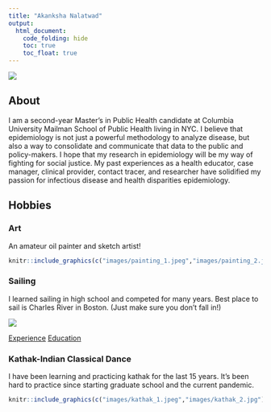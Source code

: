 ```yaml
---
title: "Akanksha Nalatwad"
output: 
  html_document:
    code_folding: hide
    toc: true
    toc_float: true
---
```


![](images/wash_heights.jpeg)

## About

I am a second-year Master's in Public Health candidate at Columbia University Mailman School of Public Health living in NYC. I believe that epidemiology is not just a powerful methodology to analyze disease, but also a way to consolidate and communicate that data to the public and policy-makers. I hope that my research in epidemiology will be my way of fighting for social justice. My past experiences as a health educator, case manager, clinical provider, contact tracer, and researcher have solidified my passion for infectious disease and health disparities epidemiology. 
 
## Hobbies {.tabset}

### Art

An amateur oil painter and sketch artist!

```r

knitr::include_graphics(c("images/painting_1.jpeg","images/painting_2.jpeg"))
```


### Sailing

I learned sailing in high school and competed for many years. Best place to sail is Charles River in Boston.
(Just make sure you don't fall in!)

![](images/sailing.jpeg)

[Experience](experience.html)
[Education](Education.html)

### Kathak-Indian Classical Dance

I have been learning  and practicing kathak for the last 15 years. It's been hard to practice since starting graduate school and the current pandemic. 

```r

knitr::include_graphics(c("images/kathak_1.jpeg","images/kathak_2.jpg"))
```